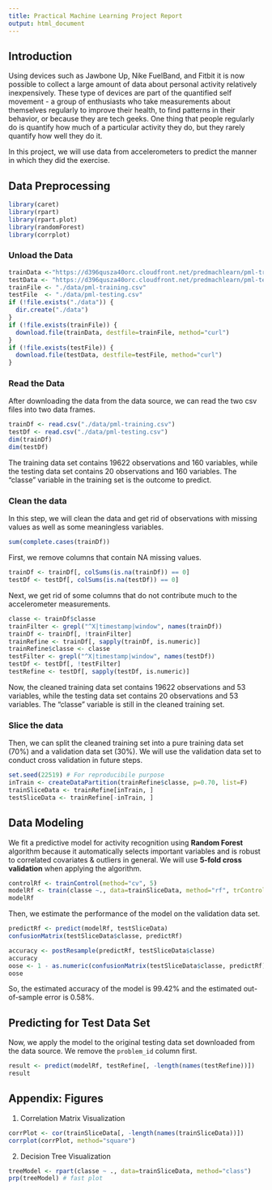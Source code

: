 ```yaml
---
title: Practical Machine Learning Project Report
output: html_document
---
```


## Introduction  
Using devices such as Jawbone Up, Nike FuelBand, and Fitbit it is now possible to collect a large amount of data about personal activity relatively inexpensively. These type of devices are part of the quantified self movement - a group of enthusiasts who take measurements about themselves regularly to improve their health, to find patterns in their behavior, or because they are tech geeks. One thing that people regularly do is quantify how much of a particular activity they do, but they rarely quantify how well they do it.  

In this project, we will use data from accelerometers to predict the manner in which they did the exercise.  

## Data Preprocessing  
```r
library(caret)
library(rpart)
library(rpart.plot)
library(randomForest)
library(corrplot)
```
### Unload the Data
```r
trainData <-"https://d396qusza40orc.cloudfront.net/predmachlearn/pml-training.csv"
testData <- "https://d396qusza40orc.cloudfront.net/predmachlearn/pml-testing.csv"
trainFile <- "./data/pml-training.csv"
testFile  <- "./data/pml-testing.csv"
if (!file.exists("./data")) {
  dir.create("./data")
}
if (!file.exists(trainFile)) {
  download.file(trainData, destfile=trainFile, method="curl")
}
if (!file.exists(testFile)) {
  download.file(testData, destfile=testFile, method="curl")
}
```  
### Read the Data
After downloading the data from the data source, we can read the two csv files into two data frames.  
```r
trainDf <- read.csv("./data/pml-training.csv")
testDf <- read.csv("./data/pml-testing.csv")
dim(trainDf)
dim(testDf)
```
The training data set contains 19622 observations and 160 variables, while the testing data set contains 20 observations and 160 variables. The "classe" variable in the training set is the outcome to predict. 

### Clean the data
In this step, we will clean the data and get rid of observations with missing values as well as some meaningless variables.
```r
sum(complete.cases(trainDf))
```
First, we remove columns that contain NA missing values.
```r
trainDf <- trainDf[, colSums(is.na(trainDf)) == 0] 
testDf <- testDf[, colSums(is.na(testDf)) == 0] 
```  
Next, we get rid of some columns that do not contribute much to the accelerometer measurements.
```r
classe <- trainDf$classe
trainFilter <- grepl("^X|timestamp|window", names(trainDf))
trainDf <- trainDf[, !trainFilter]
trainRefine <- trainDf[, sapply(trainDf, is.numeric)]
trainRefine$classe <- classe
testFilter <- grepl("^X|timestamp|window", names(testDf))
testDf <- testDf[, !testFilter]
testRefine <- testDf[, sapply(testDf, is.numeric)]
```
Now, the cleaned training data set contains 19622 observations and 53 variables, while the testing data set contains 20 observations and 53 variables. The "classe" variable is still in the cleaned training set.

### Slice the data
Then, we can split the cleaned training set into a pure training data set (70%) and a validation data set (30%). We will use the validation data set to conduct cross validation in future steps.  
```r
set.seed(22519) # For reproducibile purpose
inTrain <- createDataPartition(trainRefine$classe, p=0.70, list=F)
trainSliceData <- trainRefine[inTrain, ]
testSliceData <- trainRefine[-inTrain, ]
```

## Data Modeling
We fit a predictive model for activity recognition using **Random Forest** algorithm because it automatically selects important variables and is robust to correlated covariates & outliers in general. We will use **5-fold cross validation** when applying the algorithm.  
```r
controlRf <- trainControl(method="cv", 5)
modelRf <- train(classe ~., data=trainSliceData, method="rf", trControl=controlRf, importance=TRUE, ntree=100)
modelRf
```
Then, we estimate the performance of the model on the validation data set.  
```r
predictRf <- predict(modelRf, testSliceData)
confusionMatrix(testSliceData$classe, predictRf)
```
```r
accuracy <- postResample(predictRf, testSliceData$classe)
accuracy
oose <- 1 - as.numeric(confusionMatrix(testSliceData$classe, predictRf)$overall[1])
oose
```
So, the estimated accuracy of the model is 99.42% and the estimated out-of-sample error is 0.58%.

## Predicting for Test Data Set
Now, we apply the model to the original testing data set downloaded from the data source. We remove the `problem_id` column first.  
```r
result <- predict(modelRf, testRefine[, -length(names(testRefine))])
result
```  

## Appendix: Figures
1. Correlation Matrix Visualization  

```r
corrPlot <- cor(trainSliceData[, -length(names(trainSliceData))])
corrplot(corrPlot, method="square")
```

2. Decision Tree Visualization
```r
treeModel <- rpart(classe ~ ., data=trainSliceData, method="class")
prp(treeModel) # fast plot
```